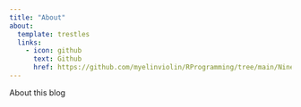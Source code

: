 ```yaml
---
title: "About"
about:
  template: trestles
  links:
    - icon: github
      text: Github
      href: https://github.com/myelinviolin/RProgramming/tree/main/Nine%20Springs%20Blog/
---
```


About this blog
